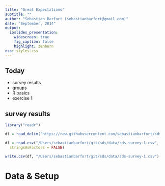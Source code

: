 ```yaml
---
title: "Great Expectations"
subtitle: ""
author: "Sebastian Barfort (sebastianbarfort@gmail.com)"
date: "September, 2014"
output:
  ioslides_presentation:
    widescreen: true
    fig_caption: false
    highlight: zenburn
css: styles.css
---
```


## Today

- survey results
- groups
- R basics
- exercise 1
 

## survey results

```r
library("readr")

df = read_delim("https://raw.githubusercontent.com/sebastianbarfort/sds/master/data/sds-survey-1.csv", quote="\"", delim = ",")

df = read.csv("/Users/sebastianbarfort/git/sds/data/sds-survey-1.csv",
  stringsAsFactors = FALSE)

write.csv(df, "/Users/sebastianbarfort/git/sds/data/sds-survey-1.csv")

```


# Data & Setup {.segue}


